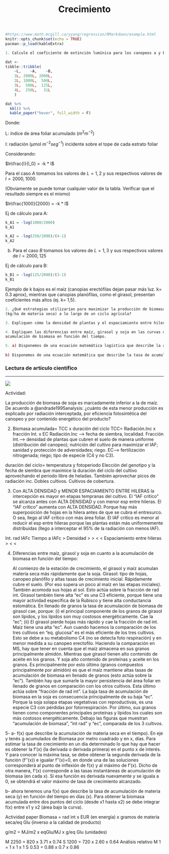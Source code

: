 % Crecimiento

```r
#https://www.math.mcgill.ca/yyang/regression/RMarkdown/example.html
knitr::opts_chunk$set(echo = TRUE)
pacman::p_load(kableExtra)
```

```r
1. Calcule el coeficiente de extinción lumínica para los canopeos a y b en función de los datos proporcionados. 
```

```r
dat <-
tibble::tribble(
    ~L,    ~A,    ~B,
    1L, 2000L, 2000L,
    2L, 1000L,  500L,
    3L,  500L,  125L,
    4L,  250L,   31L
    )

dat %>%
  kbl() %>%
  kable_paper("hover", full_width = F)
```  

Donde: 

L: índice de área foliar acumulado ($m^{2} m^{-2}$)

I: radiación (μmol $m^{-2} seg^{-1}$) incidente sobre el tope de cada estrato foliar 

Considerando: 

$ln\frac{I}{I_0} = -k * l$

Para el caso $A$ tomamos los valores de $L=1, 2$ y sus respectivos valores de $I = 2000, 1000$. 

(Obviamente se puede tomar cualquier valor de la tabla. Verificar que el resultado siempre es el mismo)

$ln\frac{1000}{2000} = -k * l$

Ej de cálculo para A: 

```r
k_A1 = -log(1000/2000)
k_A1

k_A2 = -log(250/2000)/(4-1)
k_A2
```

b) Para el caso $B$ tomamos los valores de $L=1,3$ y sus respectivos valores de $I=2000, 125$ 

Ej de cálculo para B: 

```r
k_B1 = -log(125/2000)/(3-1)
k_B1
```

Ejemplo de k bajos es el maíz (canopias erectófilas dejan pasar más luz. k= 0.3 aprox), mientras que canopias planófilas, como el girasol, presentan coeficientes más altos (ej. k= 1,5).


```r
2. ¿Qué estrategias utilizarían para maximizar la producción de biomasa 
(kg/ha de materia seca) a lo largo de un ciclo agrícola? 
```

```r
3. Expliquen cómo la densidad de plantas y el espaciamiento entre hileras afectan a: i) la intercepción de radiación, ii) el IAF crítico y iii) el tiempo requerido para alcanzar el IAF crítico. 
```

```r
4. Expliquen las diferencias entre maíz, girasol y soja en las curvas de 
acumulación de biomasa en función del tiempo. 
```


```r
5. a) Disponemos de una ecuación matemática logística que describe la acumulación de materia seca de un cultivo en función de los días desde la emergencia ¿Cómo podríamos estimar la tasa de crecimiento para un día determinado, y la máxima tasa de crecimiento que alcanza el cultivo? 
  
b) Disponemos de una ecuación matemática que describe la tasa de acumulación de materia seca de un cultivo en función de los días desde la emergencia ¿Cómo podríamos determinar la biomasa que se acumuló entre dos momentos del ciclo? 
```

### Lectura de artículo científico 

---

![](02_crecimiento_files/paper_andrade.png)

Actividad: 

La producción de biomasa de soja es marcadamente inferior a la de maíz. De acuerdo a @andrade1995analysis: ¿cuánto de esta menor producción es explicado por radiación interceptada, por eficiencia fotosintética del canopeo y por contenido energético del producto? 



2) Biomasa acumulada= TCC x duración del ciclo
TCC= Radiación.Inc x fracción  Int. x EC 
Radiación.Inc ----> fecha de siembra, localidad.
Fracción Int.----> densidad de plantas que cubren el suelo de manera uniforme (distribución del canopeo); nutrición del cultivo para maximizar el IAF; sanidad y protección de adversidades; riego.
EC---> fertilización nitrogenada; riego; tipo de especie (C4 y no C3).

duración del ciclo= temperatura y fotoperiodo
Elección del genotipo y la fecha de siembra que maximice la duración del ciclo del cultivo aprovechando el periodo libre de heladas. También aprovechar picos de radiación inc.
Dobles cultivos. Cultivos de cobertura.

3) Con ALTA DENSIDAD y MENOR ESPACIAMIENTO ENTRE HILERAS la intercepción es mayor en etapas tempranas del cultivo.
El “IAF crítico” se alcanza antes con ALTA DENSIDAD y con menor esp entre hileras.
El “IAF crítico” aumenta con ALTA DENSIDAD. Porque hay más superposición de hojas en la hilera antes de que se cubra el entresurco. O sea, llego al IAF crítico con más área foliar. 
El IAF crítico es menor al reducir el esp entre hileras porque las plantas están más uniformemente distribuidas (llego a interceptar el 95% de la radiación con menos IAF).



Int. rad
IAFc
Tiempo a IAFc
> Densidad
>
>
<
< Espaciamiento entre hileras
>
<
<

4) Diferencias entre maíz, girasol y soja en cuanto a la acumulación de biomasa en función del tiempo:

    Al comienzo de la estación de crecimiento, el girasol y maíz acumulan materia seca más rápidamente que la soja.
Girasol: tipo de hojas, canopeo planófilo y altas tasas de crecimiento inicial. Rápidamente cubre el suelo. (Por eso supera un poco al maíz en las etapas iniciales). También acomoda sus hojas al sol. Esto actúa sobre la fracción de rad int.
Girasol también tiene alta “ec” es una C3 eficiente, porque tiene una mayor actividad específica de la Rubisco y tiene alta conductancia estomática.
En llenado de granos la tasa de acumulación de biomasa de girasol cae, porque: (i) el principal componente de los granos de girasol son lípidos, y los lípidos son muy costosos energéticamente. Cae la “ec”; (ii) El girasol pierde hojas más rápido y cae la fracción de rad int.
Maíz tiene una alta “ec”. Aun cuando hacemos la comparación de los tres cultivos en “eq. glucosa” es el más eficiente de los tres cultivos. Esto se debe a su metabolismo C4 (no se detecta foto respiración) y en menor medida a su canopeo erectofilo. Haciendo la comparación en MS, hay que tener en cuenta que el maíz almacena en sus granos principalmente almidón. Mientras que girasol tienen alto contenido de aceite en los granos. Y soja alto contenido de proteínas y aceite en los granos.
Es principalmente por esto último (granos compuestos principalmente por almidón) es que el maíz mantiene altas tasas de acumulación de biomasa en llenado de granos (esto actúa sobre la “ec”). También hay que sumarle la mayor persistencia del área foliar en llenado de granos en comparación con los otros cultivos. Esta último actúa sobre “fracción de rad int”.
La baja tasa de acumulación de biomasa en la soja es consecuencia principalmente de su baja “ec”. Porque la soja solapa etapas vegetativas con reproductivas, es una especie C3 con pérdidas por fotorrespiración. Por último, sus granos tienen como componentes principales proteínas y lípidos los cuales son más costosos energéticamente.
Debajo las figuras que muestran “acumulación de biomasa”, “int rad” y “ec”, comparada de los 3 cultivos.







5- a- f(x) que describe la acumulación de materia seca en el tiempo). En eje y tenés g acumulados de Biomasa por metro cuadrado y en x, días. Para estimar la tasa de crecimiento en un día determinado lo que hay que hacer es obtener la f’(x) (la derivada o derivada primera) en el punto x de interés. 
Y para conocer la máxima tasa, se debe obtener la segunda derivada de la función (f’’(x)) e igualar f’’(x)=0, en donde una de las soluciones corresponderá al punto de inflexión de  f(x) y al máximo de f’(x).
Dicho de otra manera, f’(x) corresponde a las tasas instantáneas de acumulación de biomasa (en cada x). Si esa función es derivada nuevamente y se iguala a 0, se obtendrá el valor máximo de tasa de crecimiento alcanzado.

b- ahora tenemos una f(x) que describe la tasa de acumulación de materia seca (y) en función del tiempo en días (x). Para obtener la biomasa acumulada entre dos puntos del ciclo (desde x1 hasta x2) se debe integrar f(x) entre x1 y x2 (área bajo la curva).






Actividad paper
Biomasa = rad int x EUR (en energía) x gramos de materia seca/eq Glu (inverso a la calidad de producto)

g/m2  =  MJ/m2 x eqGlu/MJ x g/eq Glu   (unidades)

M   2250 = 820 x 3.71 x 0.74
S    1200 = 720 x 2.60 x 0.64
Análisis relativo
M                    1 = 1 x 1 x 1 
S            0.53    = 0.88 x 0.7 x 0.86


